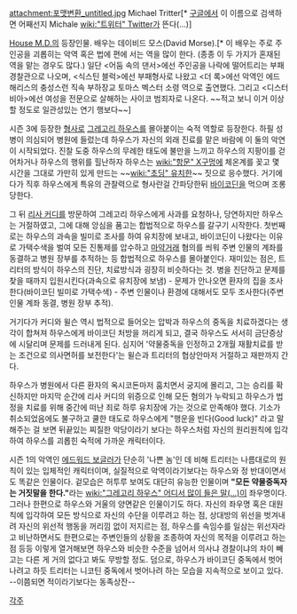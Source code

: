 attachment:포맷변환_untitled.jpg
Michael Tritter[* [[구글]]에서 이 이름으로 검색하면 어째선지 Michale [[wiki:"트위터" Twitter]]가 뜬다(...)]

[[House M.D.]]의 등장인물. 배우는 데이비드 모스(David Morse).[* 이 배우는 주로 주인공을 괴롭히는 악역 혹은 법에 편에 서는 역을 많이 한다. (종종 이 두 가지가 혼재된 역을 맡는 경우도 많다.) 일단 <어둠 속의 댄서>에선 주인공을 나락에 떨어트리는 부패 경찰관으로 나오며, <식스틴 블럭>에선 부패형사로 나왔고 <더 록>에선 악역인 에드 해리스의 충성스런 직속 부하장교 토마스 벡스터 소령 역으로 출연했다. 그리고 <디스터비아>에선 여성을 전문으로 살해하는 사이코 범죄자로 나온다. ~~적고 보니 이거 이상할 정도로 일관성있는 연기 행보다~~]
 
시즌 3에 등장한 [[형사]]로 [[그레고리 하우스]]를 몰아붙이는 숙적 역할로 등장한다. 하필 성병이 의심되어 병원에 들렀는데 하우스가 자신의 외래 진료를 맡은 바람에 이 둘의 악연이 시작되었다. 진찰 도중 하우스의 무례한 태도에 불만을 느끼고 하우스의 지팡이를 걷어차거나 하우스의 행위를 힐난하자 하우스는 [[wiki:"항문" X구멍]]에 체온계를 꽂고 몇 시간을 그대로 가만히 있게 만드는 ~~[[wiki:"초딩" 유치한]]~~ 짓으로 응수했다. 거기에다가 직후 하우스에게 특유의 관찰력으로 형사란걸 간파당한뒤 [[바이코딘]]을 먹으며 조롱당한다. 

그 뒤 [[리사 커디]]를 방문하여 그레고리 하우스에게 사과를 요청하나, 당연하지만 하우스는 거절하였고, 그에 대해 앙심을 품고는 합법적으로 하우스를 갈구기 시작한다. 첫번째로는 하우스의 과속을 빌미로 조사를 하여 유치장에 보내고, 바이코딘이 나왔다는 이유로 가택수색을 벌여 모든 진통제를 압수하고 [[마약]]거래 혐의를 씌워 주변 인물의 계좌를 동결하고 병원 장부를 추적하는 등 합법적으로 하우스를 몰아붙인다.
재미있는 점은, 트리터의 방식이 하우스의 진단, 치료방식과 굉장히 비슷하다는 것. 병을 진단하고 문제를 찾을 때까지 입원시킨다(과속으로 유치장에 보냄) - 문제가 안나오면 환자의 집을 조사한다(바이코딘 빌미로 가택수색) - 주변 인물이나 환경에 대해서도 모두 조사한다(주변 인물 계좌 동결, 병원 장부 추적).

거기다가 커디와 윌슨 역시 법적으로 들어오는 압박과 하우스의 중독을 치료하겠다는 생각이 합쳐져 하우스에게 바이코딘 처방을 꺼리게 되고, 결국 하우스도 서서히 금단증상에 시달리며 문제를 드러내게 된다. 심지어 '약물중독을 인정하고 2개월 재활치료를 받는 조건으로 의사면허를 보전한다'는 윌슨과 트리터의 협상안마저 거절하고 재판까지 간다. 

하우스가 병원에서 다른 환자의 옥시코돈마저 훔치면서 궁지에 몰리고, 그는 승리를 확신하지만 마지막 순간에 리사 커디의 위증으로 인해 모든 혐의가 누락되고 하우스가 법정을 치료를 위해 중간에 떠난 죄로 하루 유치장에 가는 것으로 만족해야 했다. 기소가 취소되었음에도 불구하고 쿨한 태도로 하우스에게 "행운을 빈다(Good luck)" 라고 말해주는 걸 보면 뒤끝있는 찌질한 악당이라기 보다는 하우스처럼 자신의 원리원칙에 입각하여 하우스를 괴롭힌 숙적에 가까운 캐릭터이다. 

시즌 1의 악역인 [[에드워드 보글러]]가 단순히 '나쁜 놈'인 데 비해 트리터는 나름대로의 원칙이 있는 입체적인 캐릭터이며, 실질적으로 악역이라기보다는 하우스와 정 반대이면서도 똑같은 인물이다. 겉모습은 허투루 보여도 대단히 유능한 인물이며 '''"모든 약물중독자는 거짓말을 한다."'''라는 [[wiki:"그레고리 하우스" 어디서 많이 들은 말(...)]]이 좌우명이다. 그러나 한편으로 하우스와 거울의 양면같은 인물이기도 하다. 자신의 좌우명 혹은 대원칙에 입각하여 모든 방식으로 자신의 수단을 이루려고 하는 점, 상대방의 위선을 벗겨내려 자신의 위선적 행동을 꺼리낌 없이 저지르는 점, 하우스를 속임수를 일삼는 위선자라고 비난하면서도 한편으로는 주변인들의 상황을 조종하여 자신의 목적을 이루려고 하는 점 등등 이렇게 열거해보면 하우스와 비슷한 수준을 넘어서 의사냐 경찰이냐의 차이 빼고는 다른 게 거의 없다고 봐도 무방할 정도. 덤으로, 하우스가 바이코딘 중독에서 벗어나려고 하듯 트리터는 니코틴 중독에서 벗어나려 하는 모습을 지속적으로 보이고 있다. --이쯤되면 적이라기보다는 동족상잔--

[[각주]]
